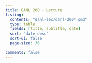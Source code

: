 ```yaml
---
title: DANL 200 - Lecture
listing:
  contents: "danl-lec/danl-200*.qmd"
  type: table
  fields: [title, subtitle, date]
  sort: "date desc"
  sort-ui: false
  page-size: 36
  
comments: false
---
```

